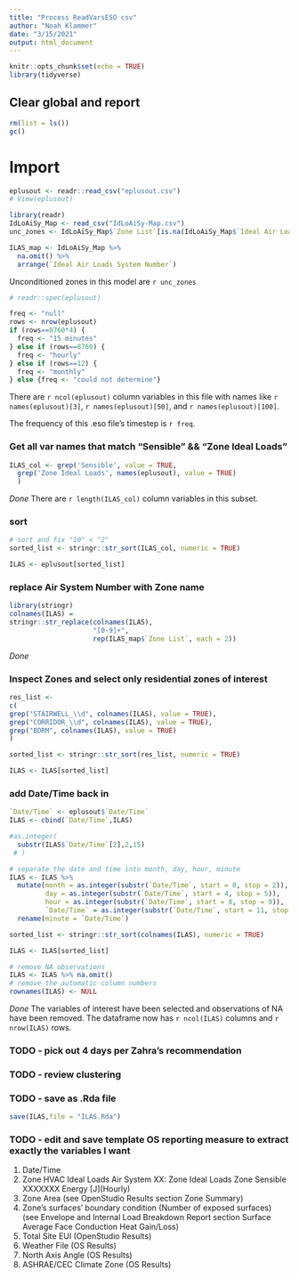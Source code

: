 ```yaml
---
title: "Process ReadVarsESO csv"
author: "Noah Klammer"
date: "3/15/2021"
output: html_document
---
```


```r
knitr::opts_chunk$set(echo = TRUE)
library(tidyverse)
```

## Clear global and report

```r
rm(list = ls())
gc()
```


# Import

```r
eplusout <- readr::read_csv("eplusout.csv")
# View(eplusout)
```

```r
library(readr)
IdLoAiSy_Map <- read_csv("IdLoAiSy-Map.csv")
unc_zones <- IdLoAiSy_Map$`Zone List`[is.na(IdLoAiSy_Map$`Ideal Air Loads System Number`)]

ILAS_map <- IdLoAiSy_Map %>%
  na.omit() %>%
  arrange(`Ideal Air Loads System Number`)

```
Unconditioned zones in this model are ``r unc_zones``


```r
# readr::spec(eplusout)

freq <- "null"
rows <- nrow(eplusout) 
if (rows==8760*4) {
  freq <- "15 minutes"
} else if (rows==8760) {
  freq <- "hourly"
} else if (rows==12) {
  freq <- "monthly"
} else {freq <- "could not determine"}

```
There are ``r ncol(eplusout)`` column variables in this file with names like ``r names(eplusout)[3]``, ``r names(eplusout)[50]``, and ``r names(eplusout)[100]``.

The frequency of this .eso file's timestep is ``r freq``.


### Get all var names that match "Sensible" && "Zone Ideal Loads"
```r
ILAS_col <- grep('Sensible', value = TRUE,
  grep('Zone Ideal Loads', names(eplusout), value = TRUE) 
  )
```

*Done* There are ``r length(ILAS_col)`` column variables in this subset.



### sort
```r

# sort and fix "10" < "2"
sorted_list <- stringr::str_sort(ILAS_col, numeric = TRUE)

ILAS <- eplusout[sorted_list]

```


### replace Air System Number with Zone name

```r
library(stringr)
colnames(ILAS) =
stringr::str_replace(colnames(ILAS), 
                     "[0-9]+", 
                     rep(ILAS_map$`Zone List`, each = 2))
```
*Done*

### Inspect Zones and select only residential zones of interest

```r
res_list <- 
c(
grep("STAIRWELL_\\d", colnames(ILAS), value = TRUE),
grep("CORRIDOR_\\d", colnames(ILAS), value = TRUE),  
grep("BDRM", colnames(ILAS), value = TRUE)
)

sorted_list <- stringr::str_sort(res_list, numeric = TRUE)

ILAS <- ILAS[sorted_list]
```


### add Date/Time back in
```r
`Date/Time` <- eplusout$`Date/Time`
ILAS <- cbind(`Date/Time`,ILAS)

#as.integer(
  substr(ILAS$`Date/Time`[2],2,15)
 # )

# separate the date and time into month, day, hour, minute
ILAS <- ILAS %>%
  mutate(month = as.integer(substr(`Date/Time`, start = 0, stop = 2)),
         day = as.integer(substr(`Date/Time`, start = 4, stop = 5)),
         hour = as.integer(substr(`Date/Time`, start = 8, stop = 9)),
         `Date/Time` = as.integer(substr(`Date/Time`, start = 11, stop = 12))) %>%
  rename(minute = `Date/Time`)

sorted_list <- stringr::str_sort(colnames(ILAS), numeric = TRUE)

ILAS <- ILAS[sorted_list]

# remove NA observations
ILAS <- ILAS %>% na.omit()
# remove the automatic column numbers
rownames(ILAS) <- NULL
```
*Done* The variables of interest have been selected and observations of NA have been removed. The dataframe now has ``r ncol(ILAS)`` columns and ``r nrow(ILAS)`` rows.

### TODO - pick out 4 days per Zahra's recommendation

### TODO - review clustering

### TODO - save as .Rda file

```r
save(ILAS,file = "ILAS.Rda")
```


### TODO - edit and save template OS reporting measure to extract exactly the variables I want

1) Date/Time
2) Zone HVAC Ideal Loads Air System XX: Zone Ideal Loads Zone Sensible XXXXXXX Energy [J]\(Hourly)
3) Zone Area (see OpenStudio Results section Zone Summary)
4) Zone's surfaces' boundary condition (Number of exposed surfaces) (see Envelope and Internal Load Breakdown Report section Surface Average Face Conduction Heat Gain/Loss)
5) Total Site EUI (OpenStudio Results)
6) Weather File (OS Results)
7) North Axis Angle (OS Results)
8) ASHRAE/CEC Climate Zone (OS Results)

<br><br><br>